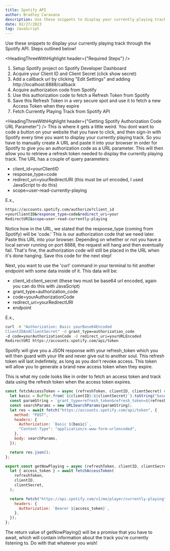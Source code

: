 ```yaml
---
title: Spotify API
author: Bradley Caravana
description: Use these snippets to display your currently playing track through the Spotify API.
date: 02/27/2023
tag: JavaScript
---
```


Use these snippets to display your currently playing track through the Spotify API. Steps outlined below!

<HeadingThreeWithHighlight header={"Required Steps"} />

1. Setup Spotify project on Spotify Developer Dashboard
2. Acquire your Client ID and Client Secret (click show secret)
3. Add a callback url by clicking "Edit Settings" and adding http://localhost:8888/callback
4. Acquire authorization code from Spotify
5. Use this authorization code to fetch a Refresh Token from Spotify
6. Save this Refresh Token in a very secure spot and use it to fetch a new Access Token when they expire
7. Fetch Currently Playing Track from Spotify API

<HeadingThreeWithHighlight
  header={"Getting Spotify Authorization Code URL Parameter"}
/>
This is where it gets a little weird. You dont want to code a button on your website
that you have to click, and then sign-in with Spotify every time you want to display
your currently playing track. So you have to manually create A URL and paste it into
your browser in order for Spotify to give you an authorization code as a URL parameter.
This will then allow you to retrieve a refresh token needed to display the currently
playing track. The URL has a couple of query parameters:

- client_id=yourClientID
- response_type=code
- redirect_uri=yourRedirectURI (this must be url encoded, I used JavaScript to do this)
- scope=user-read-currently-playing

E.x.,

```bash
https://accounts.spotify.com/authorize?client_id
=yourClientID&response_type=code&redirect_uri=your
RedirectURI&scope=user-read-currently-playing
```

Notice how in the URL, we stated that the response_type (coming from Spotify) will be 'code.' This is our authorization code that we need later. Paste this URL into your browser. Depending on whether or not you have a local server running on port 8888, the request will hang and then eventually fail. That's fine, the authorization code will still be placed in the URL when it's done hanging. Save this code for the next step!

Next, you want to use the 'curl' command in your terminal to hit another endpoint with some data inside of it. This data will be:

- client_id:client_secret (these two must be base64 url encoded, again you can do this with JavaScript)
- grant_type=authorization_code
- code=yourAuthorizationCode
- redirect_uri=yourRedirectURI
- endpoint

E.x.,

```bash
curl -H "Authorization: Basic yourBase64Encoded
ClientIDAndClientSecret" -d grant_type=authorization_code
-d code=yourAuthorizationCode -d redirect_uri=yourURLEncoded
RedirectURI https://accounts.spotify.com/api/token
```

Spotify will give you a JSON response with your refresh_token which you will then guard with your life and never give out to another soul. This refresh token will last indefintely, as long as you don't revoke access. This token will allow you to generate a brand new access token when they expire.

This is what my code looks like in order to fetch an access token and track data using the refresh token when the access token expires.

```JavaScript
const fetchAccessToken = async (refreshToken, clientID, clientSecret) => {
  let basic = Buffer.from(`${clientID}:${clientSecret}`).toString("base64");
  const paramString = `grant_type=refresh_token&refresh_token=${refreshToken}`;
  const searchParams = new URLSearchParams(paramString);
  let res = await fetch("https://accounts.spotify.com/api/token", {
    method: "POST",
    headers: {
      Authorization: `Basic ${basic}`,
      "Content-Type": "application/x-www-form-urlencoded",
    },
    body: searchParams,
  });

  return res.json();
};

export const getNowPlaying = async (refreshToken, clientID, clientSecret) => {
  let { access_token } = await fetchAccessToken(
    refreshToken,
    clientID,
    clientSecret,
  );

  return fetch("https://api.spotify.com/v1/me/player/currently-playing", {
    headers: {
      Authorization: `Bearer ${access_token}`,
    },
  });
};
```

The return value of getNowPlaying() will be a promise that you have to await, which will contain information about the track you're currently listening to. Do with that whatever you wish!
